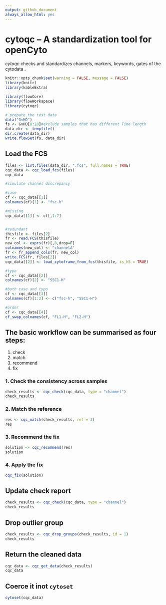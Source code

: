 ```yaml
---
output: github_document
always_allow_html: yes
---
```

# cytoqc -- A standardization tool for openCyto

*cytoqc* checks and standardizes channels, markers, keywords, gates of the cytodata .


```r
knitr::opts_chunk$set(warning = FALSE, message = FALSE)
library(knitr)
library(kableExtra)
```


```r
library(flowCore)
library(flowWorkspace)
library(cytoqc)
```

```r
# prepare the test data
data("GvHD")
fs <- GvHD[8:28]#exclude samples that has different Time length
data_dir <- tempfile()
dir.create(data_dir)
write.flowSet(fs, data_dir)
```

## Load the FCS

```r
files <- list.files(data_dir, ".fcs", full.names = TRUE)
cqc_data <- cqc_load_fcs(files)
cqc_data
```

```r
#simulate channel discrepancy

#case
cf <- cqc_data[[1]]
colnames(cf)[1] <- "fsc-h"

#missing
cqc_data[[1]] <- cf[,1:7]


#redundant
thisfile <- files[2]
fr <- read.FCS(thisfile)
new_col <- exprs(fr)[,8,drop=F]
colnames(new_col) <- "channelA"
fr <- fr_append_cols(fr, new_col)
write.FCS(fr, files[2])
cqc_data[[2]] <- load_cytoframe_from_fcs(thisfile, is_h5 = TRUE)

#typo
cf <- cqc_data[[2]]
colnames(cf)[2] <- "SSC1-H"

#both case and typo
cf <- cqc_data[[3]]
colnames(cf)[1:2] <- c("fsc-h", "SSC1-H")

#order
cf <- cqc_data[[4]]
cf_swap_colnames(cf, "FL1-H", "FL2-H")

```
## The basic workflow can be summarised as four steps:

1. check
2. match
3. recommend
4. fix

### 1. Check the consistency across samples
```r
check_results <- cqc_check(cqc_data, type = "channel")
check_results
```


### 2. Match the reference
```r
res <- cqc_match(check_results, ref = 3) 
res
```
### 3. Recommend the fix
```r
solution <- cqc_recommend(res)
solution
```



### 4. Apply the fix

```r
cqc_fix(solution)
```

## Update check report
```r
check_results <- cqc_check(cqc_data, type = "channel")
check_results
```

## Drop outlier group
```r
check_results <- cqc_drop_groups(check_results, id = 1)
check_results
```
     
## Return the cleaned data
```r
cqc_data <- cqc_get_data(check_results)
cqc_data
```
## Coerce it inot `cytoset`
```r
cytoset(cqc_data)
```






